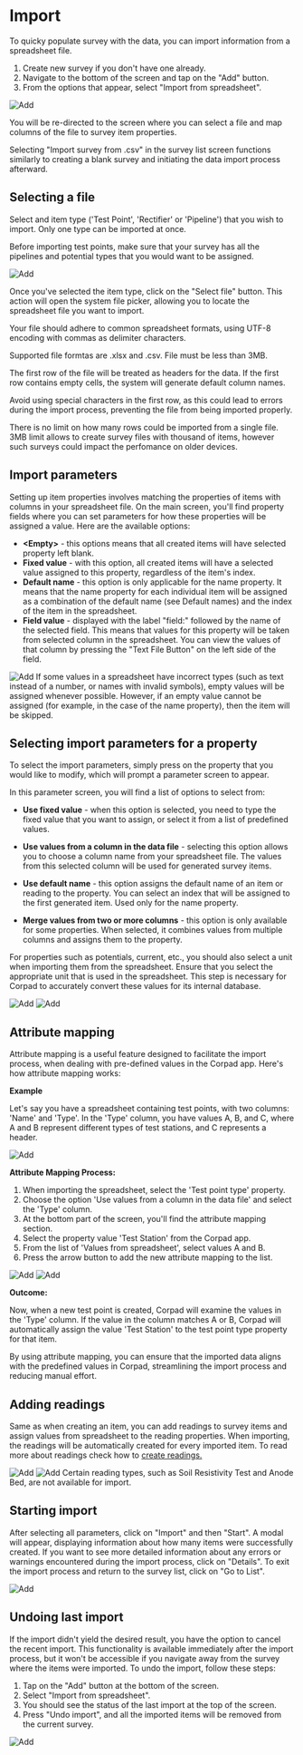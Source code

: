 
# Import

To quicky populate survey with the data, you can import information from a spreadsheet file. 

1. Create new survey if you don't have one already.
2. Navigate to the bottom of the screen and tap on the "Add" button.
3. From the options that appear, select "Import from spreadsheet".

<ImageView>
  <Image src="/images/import/7.1.png" alt="Add" width={300} height={300} />
</ImageView>

You will be re-directed to the screen where you can select a file and map columns of the file to survey item properties.

<Callout type="info" emoji="ℹ️">
  Selecting "Import survey from .csv" in the survey list screen functions
  similarly to creating a blank survey and initiating the data import process
  afterward.
</Callout>

## Selecting a file

Select and item type ('Test Point', 'Rectifier' or 'Pipeline') that you wish to import. Only one type can be imported at once.

Before importing test points, make sure that your survey has all the pipelines and potential types that you would want to be assigned.

<ImageView>
  <Image src="/images/import/7.2.png" alt="Add" width={300} height={300} />
</ImageView>

Once you've selected the item type, click on the "Select file" button. This action will open the system file picker, allowing you to locate the spreadsheet file you want to import.

Your file should adhere to common spreadsheet formats, using UTF-8 encoding with commas as delimiter characters.

Supported file formtas are .xlsx and .csv. File must be less than 3MB.

The first row of the file will be treated as headers for the data. If the first row contains empty cells, the system will generate default column names.

Avoid using special characters in the first row, as this could lead to errors during the import process, preventing the file from being imported properly.

<Callout type="info" emoji="ℹ️">
  There is no limit on how many rows could be imported from a single file. 3MB limit allows to create survey files with thousand of items, however such surveys could impact the perfomance on older devices.
</Callout>

## Import parameters

Setting up item properties involves matching the properties of items with columns in your spreadsheet file. On the main screen, you'll find property fields where you can set parameters for how these properties will be assigned a value. Here are the available options:

- **\<Empty\>** - this options means that all created items will have selected property left blank.
- **Fixed value** - with this option, all created items will have a selected value assigned to this property, regardless of the item's index.
- **Default name** - this option is only applicable for the name property. It means that the name property for each individual item will be assigned as a combination of the default name (see Default names) and the index of the item in the spreadsheet.
- **Field value** - displayed with the label "field:" followed by the name of the selected field. This means that values for this property will be taken from selected column in the spreadsheet. You can view the values of that column by pressing the "Text File Button" on the left side of the field.

<ImageView>
  <Image src="/images/import/7.3.png" alt="Add" width={300} height={300} />
</ImageView>

<Callout type="info" emoji="ℹ️">
  If some values in a spreadsheet have incorrect types (such as text instead of
  a number, or names with invalid symbols), empty values will be assigned
  whenever possible. However, if an empty value cannot be assigned (for example,
  in the case of the name property), then the item will be skipped.
</Callout>

## Selecting import parameters for a property

To select the import parameters, simply press on the property that you would like to modify, which will prompt a parameter screen to appear.

In this parameter screen, you will find a list of options to select from:

- **Use fixed value** - when this option is selected, you need to type the fixed value that you want to assign, or select it from a list of predefined values.

- **Use values from a column in the data file** - selecting this option allows you to choose a column name from your spreadsheet file. The values from this selected column will be used for generated survey items.

- **Use default name** - this option assigns the default name of an item or reading to the property. You can select an index that will be assigned to the first generated item. Used only for the name property.

- **Merge values from two or more columns** - this option is only available for some properties. When selected, it combines values from multiple columns and assigns them to the property.

For properties such as potentials, current, etc., you should also select a unit when importing them from the spreadsheet. Ensure that you select the appropriate unit that is used in the spreadsheet. This step is necessary for Corpad to accurately convert these values for its internal database.

<ImageView>
  <Image src="/images/import/7.4.png" alt="Add" width={300} height={300} />
  <Image src="/images/import/7.5.png" alt="Add" width={300} height={300} />
</ImageView>

## Attribute mapping

Attribute mapping is a useful feature designed to facilitate the import process, when dealing with pre-defined values in the Corpad app. Here's how attribute mapping works:

**Example**

Let's say you have a spreadsheet containing test points, with two columns: 'Name' and 'Type'. In the 'Type' column, you have values A, B, and C, where A and B represent different types of test stations, and C represents a header.

<ImageView>
  <Image src="/images/import/7.13.png" alt="Add" width={300} height={300} />
</ImageView>

**Attribute Mapping Process:**

1. When importing the spreadsheet, select the 'Test point type' property.
2. Choose the option 'Use values from a column in the data file' and select the 'Type' column.
3. At the bottom part of the screen, you'll find the attribute mapping section.
4. Select the property value 'Test Station' from the Corpad app.
5. From the list of 'Values from spreadsheet', select values A and B.
6. Press the arrow button to add the new attribute mapping to the list.

<ImageView>
  <Image src="/images/import/7.7.png" alt="Add" width={300} height={300} />
  <Image src="/images/import/7.8.png" alt="Add" width={300} height={300} />
</ImageView>

**Outcome:**

Now, when a new test point is created, Corpad will examine the values in the 'Type' column. If the value in the column matches A or B, Corpad will automatically assign the value 'Test Station' to the test point type property for that item.

By using attribute mapping, you can ensure that the imported data aligns with the predefined values in Corpad, streamlining the import process and reducing manual effort.

## Adding readings

Same as when creating an item, you can add readings to survey items and assign values from spreadsheet to the reading properties. When importing, the readings will be automatically created for every imported item. To read more about readings check how to [create readings.](./survey_items/test_points/readings.mdx)

<ImageView>
  <Image src="/images/import/7.9.png" alt="Add" width={300} height={300} />
  <Image src="/images/import/7.10.png" alt="Add" width={300} height={300} />
</ImageView>

<Callout type="info" emoji="ℹ️">
  Certain reading types, such as Soil Resistivity Test and Anode Bed, are not
  available for import.
</Callout>

## Starting import

After selecting all parameters, click on "Import" and then "Start". A modal will appear, displaying information about how many items were successfully created. If you want to see more detailed information about any errors or warnings encountered during the import process, click on "Details". To exit the import process and return to the survey list, click on "Go to List".

<ImageView>
  <Image src="/images/import/7.11.png" alt="Add" width={300} height={300} />
</ImageView>

## Undoing last import

If the import didn't yield the desired result, you have the option to cancel the recent import. This functionality is available immediately after the import process, but it won't be accessible if you navigate away from the survey where the items were imported. To undo the import, follow these steps:

1. Tap on the "Add" button at the bottom of the screen.
2. Select "Import from spreadsheet".
3. You should see the status of the last import at the top of the screen.
4. Press "Undo import", and all the imported items will be removed from the current survey.

<ImageView>
  <Image src="/images/import/7.12.png" alt="Add" width={300} height={300} />
</ImageView>
